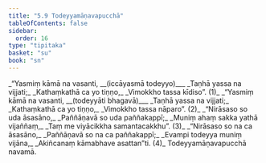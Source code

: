 ```yaml
---
title: "5.9 Todeyyamāṇavapucchā"
tableOfContents: false
sidebar:
  order: 16
type: "tipitaka"
basket: "su"
book: "sn"
---
```



<DynamicBreadcrumb />

<Division number="1095" book="sn" bookNo="18" page="443">

<Paragraph number="1289" type="verses" book="sn">
_“Yasmiṃ kāmā na vasanti, __(iccāyasmā todeyyo)___  
_Taṇhā yassa na vijjati;_  
_Kathaṃkathā ca yo tiṇṇo,_  
_Vimokkho tassa kīdiso”. (1)_  

</Paragraph>

</Division>
<Division number="1096" book="sn" bookNo="18" page="443">

<Paragraph number="1290" type="verses" book="sn">
_“Yasmiṃ kāmā na vasanti, __(todeyyāti bhagavā)___  
_Taṇhā yassa na vijjati;_  
_Kathaṃkathā ca yo tiṇṇo,_  
_Vimokkho tassa nāparo”. (2)_  

</Paragraph>

</Division>
<Division number="1097" book="sn" bookNo="18" page="443">

<Paragraph number="1291" type="verses" book="sn">
_“Nirāsaso so uda āsasāno,_  
_Paññāṇavā so uda paññakappī;_  
_Muniṃ ahaṃ sakka yathā vijaññaṃ,_  
_Taṃ me viyācikkha samantacakkhu”. (3)_  

</Paragraph>

</Division>
<Division number="1098" book="sn" bookNo="18" page="444">

<Paragraph number="1292" type="verses" book="sn">
_“Nirāsaso so na ca āsasāno,_  
_Paññāṇavā so na ca paññakappī;_  
_Evampi todeyya muniṃ vijāna,_  
_Akiñcanaṃ kāmabhave asattan”ti. (4)_  


</Paragraph>
</Division>

<Paragraph number="1293" type="center" book="sn">
Todeyyamāṇavapucchā navamā.
</Paragraph>